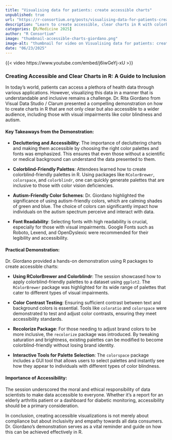```yaml
--- 
title: "Visualising data for patients: create accessible charts" 
unpublished: true 
url: "https://r-consortium.org/posts/visualising-data-for-patients-create-accessible-charts/"
description: "Learn to create accessible, clear charts in R with colorblind and autism-friendly palettes, enhancing inclusivity." 
categories: [R/Medicine 2025]
author: "R Consortium" 
image: "thumbnail-accessible-charts-giordano.png" 
image-alt: "thumbnail for video on Visualising data for patients: create accessible charts" 
date: "06/23/2025" 
---
```



{{< video https://www.youtube.com/embed/j6iwGeYj-xU >}}

### Creating Accessible and Clear Charts in R: A Guide to Inclusion

In today's world, patients can access a plethora of health data through various applications. However, visualizing this data in a manner that is understandable and inclusive remains a challenge. Dr. Rita Giordano from Visual Data Studio / Clarum presented a compelling demonstration on how to create charts in R that are not only clear but also accessible to a wider audience, including those with visual impairments like color blindness and autism.

#### Key Takeaways from the Demonstration:

- **Decluttering and Accessibility**: The importance of decluttering charts and making them accessible by choosing the right color palettes and fonts was emphasized. This ensures that even those without a scientific or medical background can understand the data presented to them.

- **Colorblind-Friendly Palettes**: Attendees learned how to create colorblind-friendly palettes in R. Using packages like `RColorBrewer`, `colorspace`, and `colorblindr`, one can quickly generate palettes that are inclusive to those with color vision deficiencies. 

- **Autism-Friendly Color Schemes**: Dr. Giordano highlighted the significance of using autism-friendly colors, which are calming shades of green and blue. The choice of colors can significantly impact how individuals on the autism spectrum perceive and interact with data.

- **Font Readability**: Selecting fonts with high readability is crucial, especially for those with visual impairments. Google Fonts such as Roboto, Lexend, and OpenDyslexic were recommended for their legibility and accessibility.

#### Practical Demonstration:

Dr. Giordano provided a hands-on demonstration using R packages to create accessible charts:

- **Using RColorBrewer and Colorblindr**: The session showcased how to apply colorblind-friendly palettes to a dataset using `ggplot2`. The `RColorBrewer` package was highlighted for its wide range of palettes that cater to different types of visual impairments.

- **Color Contrast Testing**: Ensuring sufficient contrast between text and background colors is essential. Tools like `coloratio` and `colorspace` were demonstrated to test and adjust color contrasts, ensuring they meet accessibility standards.

- **Recolorize Package**: For those needing to adjust brand colors to be more inclusive, the `recolorize` package was introduced. By tweaking saturation and brightness, existing palettes can be modified to become colorblind-friendly without losing brand identity.

- **Interactive Tools for Palette Selection**: The `colorspace` package includes a GUI tool that allows users to select palettes and instantly see how they appear to individuals with different types of color blindness.

#### Importance of Accessibility:

The session underscored the moral and ethical responsibility of data scientists to make data accessible to everyone. Whether it's a report for an elderly arthritis patient or a dashboard for diabetic monitoring, accessibility should be a primary consideration.

In conclusion, creating accessible visualizations is not merely about compliance but about inclusivity and empathy towards all data consumers. Dr. Giordano's demonstration serves as a vital reminder and guide on how this can be achieved effectively in R.
